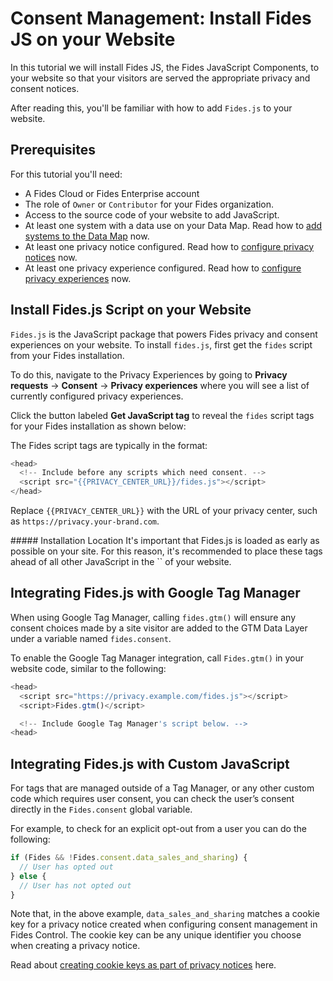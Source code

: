 
# Consent Management: Install Fides JS on your Website

<TutorialKey duration="10" product="Fides" topic="Consent Management"/>

In this tutorial we will install Fides JS, the Fides JavaScript Components, to your website so that your visitors are served the appropriate privacy and consent notices.

After reading this, you'll be familiar with how to add `Fides.js` to your website.

## Prerequisites

For this tutorial you'll need:

* A Fides Cloud or Fides Enterprise account
* The role of `Owner` or `Contributor` for your Fides organization.
* Access to the source code of your website to add JavaScript.
* At least one system with a data use on your Data Map. Read how to [add systems to the Data Map](/tutorials/data-mapping-adding-systems-manually) now.
* At least one privacy notice configured. Read how to [configure privacy notices](privacy-notices) now.
* At least one privacy experience configured. Read how to [configure privacy experiences](privacy-experiences) now.



## Install Fides.js Script on your Website

`Fides.js` is the JavaScript package that powers Fides privacy and consent experiences on your website. To install `fides.js`, first get the `fides` script from your Fides installation. 

To do this, navigate to the Privacy Experiences by going to **Privacy requests** → **Consent** → **Privacy experiences** where you will see a list of currently configured privacy experiences. 

Click the button labeled **Get JavaScript tag** to reveal the `fides` script tags for your Fides installation as shown below:
<Screenshot img="/assets/img/tutorials/consent-management-fides-js.gif" description="Copy Fides.js Scripts" />

The Fides script tags are typically in the format:

```javascript filename="Fides.js Script Tags"
<head>
  <!-- Include before any scripts which need consent. -->
  <script src="{{PRIVACY_CENTER_URL}}/fides.js"></script>
</head>
```

Replace `{{PRIVACY_CENTER_URL}}` with the URL of your privacy center, such as `https://privacy.your-brand.com`.

<Callout type="info" emoji="">
##### Installation Location
It's important that Fides.js is loaded as early as possible on your site. For this reason, it's recommended to place these tags ahead of all other JavaScript in the `<head>` of your website.
</Callout>

## Integrating Fides.js with Google Tag Manager

When using Google Tag Manager, calling `fides.gtm()` will ensure any consent choices made by a site visitor are added to the GTM Data Layer under a variable named `fides.consent`.

To enable the Google Tag Manager integration, call `Fides.gtm()` in your website code, similar to the following:

```javascript filename="Fides.js for Google Tag Manager"
<head>
  <script src="https://privacy.example.com/fides.js"></script>
  <script>Fides.gtm()</script>

  <!-- Include Google Tag Manager's script below. -->
<head>
```

## Integrating Fides.js with Custom JavaScript

For tags that are managed outside of a Tag Manager, or any other custom code which requires user consent, you can check the user’s consent directly in the `Fides.consent` global variable.

For example, to check for an explicit opt-out from a user you can do the following:

```javascript filename="Fides.js for Custom JavaScript"
if (Fides && !Fides.consent.data_sales_and_sharing) {
  // User has opted out
} else {
  // User has not opted out
}
```

Note that, in the above example, `data_sales_and_sharing` matches a cookie key for a privacy notice created when configuring consent management in Fides Control. The cookie key can be any unique identifier you choose when creating a privacy notice. 

Read about [creating cookie keys as part of privacy notices](privacy-notices#cookie-key) here.
